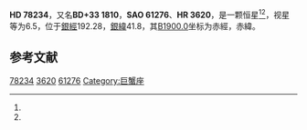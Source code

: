 {{Starbox begin
| name = HD 78234
}}
{{Starbox observe
| epoch = [[J2000.0|J2000.0]]
| constell = {{星座名待查}}<ref name=SIMBAD>{{cite web
 | url=http://simbad.u-strasbg.fr/simbad/sim-id?Ident=HR+3620
 | title =Pulsating variable Star
 | publisher=Centre de Données astronomiques de Strasbourg
 | work=SIMBAD
 | accessdate=2012-07-13}}</ref><ref name=DATA>{{cite web
 | url=http://vizier.u-strasbg.fr/viz-bin/VizieR-5?-out.add=.&-source=5050&-corr=PK=HR&-out.max=9999&HR=3620
 | title=VizieR Detailed Page
 | accessdate=2012-07-13
 | archive-date=2019-02-16
 | archive-url=https://web.archive.org/web/20190216120801/http://vizier.u-strasbg.fr/viz-bin/VizieR-5?-out.add=.&-source=5050&-corr=PK=HR&-out.max=9999&HR=3620
 | dead-url=no
 }}</ref>
| 星官 = 
| ra = {{RA|9|8|4.1}}<ref name=SIMBAD /><ref name=DATA />
| dec = {{DEC|+32|32|26}}<ref name=SIMBAD /><ref name=DATA />
| appmag_v = 6.5<ref name=SIMBAD /><ref name=DATA />
}}
{{Starbox character
| class = F2V<ref name=SIMBAD /><ref name=DATA />
| b-v = 0.36<ref name=SIMBAD /><ref name=DATA />
| u-b = 0<ref name=SIMBAD /><ref name=DATA />
| r-i = <ref name=SIMBAD /><ref name=DATA />
| variable = 
}}
{{Starbox astrometry
| radial_v = 0
| prop_mo_ra = 41
| parallax = 
| p_error = 
}}
{{Starbox catalog
| names =BD+33 1810，[[SAO星表|SAO]] 61276，[[HD星表|HD]] 78234，[[HR星表|HR]] 3620}}
{{Starbox reference |Simbad=HR+3620}}
{{Starbox end}}

'''HD 78234'''，又名'''BD+33 1810'''，'''SAO 61276'''、'''HR 3620'''，是一颗恒星<ref name=SIMBAD /><ref name=DATA />，视星等为6.5，位于[[銀道座標系|銀經]]192.28，[[銀道座標系|銀緯]]41.8，其[[B1900.0|B1900.0]]坐标为赤經{{RA|9|1|58}}，赤緯{{DEC|+32|41.8|36}}。

== 参考文献 ==
{{reflist}}

{{star-stub}}

[[Category:HD和HDE天體|78234]]
[[Category:HR天體|3620]]
[[Category:SAO天體|61276]]
[[Category:巨蟹座|Category:巨蟹座]]